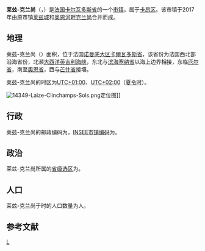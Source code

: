 {{noteTA|G1=法国地名}}
{{Infobox French commune
| name                  = 莱兹-克兰尚
| native name           = Laize-Clinchamps
| arrondissement        = [[卡昂区|卡昂区]]
}}
'''莱兹-克兰尚'''（{{lang-fr|Laize-Clinchamps}}，{{IPA-fr|lɛz klɛ̃ʃɑ̃}}）是[[法国|法国]][[卡尔瓦多斯省|卡尔瓦多斯省]]的一个[[市镇_(法国)|市镇]]，属于[[卡昂区|卡昂区]]。该市镇于2017年由原市镇[[莱兹城|莱兹城]]和[[奥恩河畔克兰尚|奥恩河畔克兰尚]]合并而成。

== 地理 ==
莱兹-克兰尚（{{wikidata|property|linked|P625}}）面积{{wikidata|properties|P2046}}，位于法国[[诺曼底大区|诺曼底大区]][[卡爾瓦多斯省|卡爾瓦多斯省]]，该省份为法国西北部沿海省份，北濒[[大西洋|大西洋]][[英吉利海峡|英吉利海峡]]，东北与[[滨海塞纳省|滨海塞纳省]]以海上边界相接，东临[[厄尔省|厄尔省]]，南至[[奧恩省|奧恩省]]，西与[[芒什省|芒什省]]接壤。

莱兹-克兰尚的时区为[[UTC+01:00|UTC+01:00]]、[[UTC+02:00|UTC+02:00]]（[[夏时制|夏令时]]）。

[[File:14349-Laize-Clinchamps-Sols.png|thumb]]定位图]]{{Clear|left}}
== 行政 ==
莱兹-克兰尚的邮政编码为{{wikidata|properties|P281}}，[[法国国家统计与经济研究所|INSEE市镇编码]]为{{wikidata|properties|P374}}。

== 政治 ==
莱兹-克兰尚所属的[[縣_(法國)|省级选区]]为{{WikidataLink|{{wikidata|properties|raw|best||P7938}}}}。

== 人口 ==
莱兹-克兰尚于{{wikidata|qualifier|P1082|P585}}时的人口数量为{{wikidata|property|raw|P1082}}人。

== 参考文献 ==
{{Reflist}}

{{卡尔瓦多斯省市镇}}
[[Category:卡尔瓦多斯省市镇|L]]